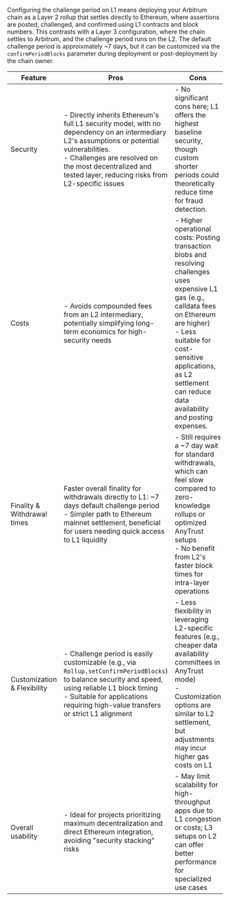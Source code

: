 Configuring the challenge period on L1 means deploying your Arbitrum chain as a Layer 2 rollup that settles directly to Ethereum, where assertions are posted, challenged, and confirmed using L1 contracts and block numbers. This contrasts with a Layer 3 configuration, where the chain settles to Arbitrum, and the challenge period runs on the L2. The default challenge period is approixmately ~7 days, but it can be customized via the `confirmPeriodBlocks` parameter during deployment or post-deployment by the chain owner.

| Feature                     | Pros                                                                                                                                                                                                                                                            | Cons                                                                                                                                                                                                                                                                          |
| --------------------------- | --------------------------------------------------------------------------------------------------------------------------------------------------------------------------------------------------------------------------------------------------------------- | ----------------------------------------------------------------------------------------------------------------------------------------------------------------------------------------------------------------------------------------------------------------------------- |
| Security                    | - Directly inherits Ethereum's full L1 security model, with no dependency on an intermediary L2's assumptions or potential vulnerabilities. <br /> - Challenges are resolved on the most decentralized and tested layer, reducing risks from L2-specific issues | - No significant cons here; L1 offers the highest baseline security, though custom shorter periods could theoretically reduce time for fraud detection.                                                                                                                       |
| Costs                       | - Avoids compounded fees from an L2 intermediary, potentially simplifying long-term economics for high-security needs                                                                                                                                           | - Higher operational costs: Posting transaction blobs and resolving challenges uses expensive L1 gas (e.g., calldata fees on Ethereum are higher) <br /> - Less suitable for cost-sensitive applications, as L2 settlement can reduce data availability and posting expenses. |
| Finality & Withdrawal times | Faster overall finality for withdrawals directly to L1: ~7 days default challenge period <br /> - Simpler path to Ethereum mainnet settlement, beneficial for users needing quick access to L1 liquidity                                                        | - Still requires a ~7 day wait for standard withdrawals, which can feel slow compared to zero-knowledge rollups or optimized AnyTrust setups <br /> - No benefit from L2's faster block times for intra-layer operations                                                      |
| Customization & Flexibility | - Challenge period is easily customizable (e.g., via `Rollup.setConfirmPeriodBlocks`) to balance security and speed, using reliable L1 block timing <br /> - Suitable for applications requiring high-value transfers or strict L1 alignment                    | - Less flexibility in leveraging L2-specific features (e.g., cheaper data availability committees in AnyTrust mode) <br /> - Customization options are similar to L2 settlement, but adjustments may incur higher gas costs on L1                                             |
| Overall usability           | - Ideal for projects prioritizing maximum decentralization and direct Ethereum integration, avoiding "security stacking" risks                                                                                                                                  | - May limit scalability for high-throughput apps due to L1 congestion or costs; L3 setups on L2 can offer better performance for specialized use cases                                                                                                                        |
